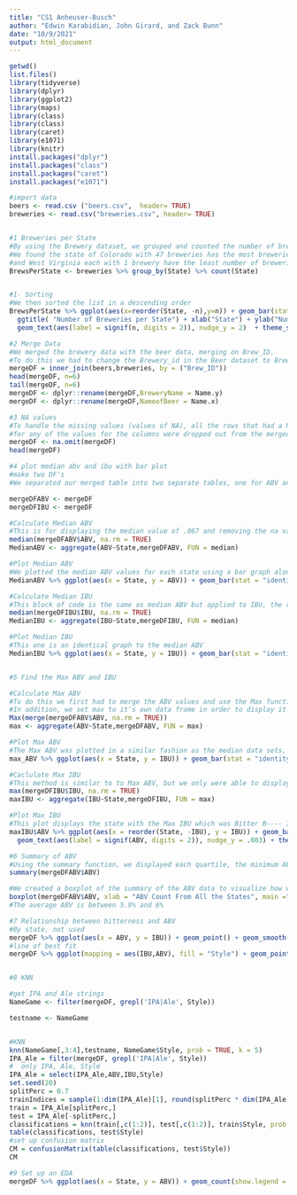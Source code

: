 ---
title: "CS1 Anheuser-Busch"
author: "Edwin Karabidian, John Girard, and Zack Bunn"
date: "10/9/2021"
output: html_document
---

```{r}
getwd()
list.files()
library(tidyverse)
library(dplyr)
library(ggplot2)
library(maps)
library(class)
library(class)
library(caret)
library(e1071)
library(knitr)
install.packages("dplyr")
install.packages("class")
install.packages("caret")
install.packages("e1071")

#import data
beers <- read.csv ("beers.csv",  header= TRUE)
breweries <- read.csv("breweries.csv", header= TRUE)


#1 Breweries per State
#By using the Brewery dataset, we grouped and counted the number of breweries in each state. 
#We found the state of Colorado with 47 breweries has the most breweries in the country.  DC, ND, South Dakota, 
#and West Virginia each with 1 brewery have the least number of breweries in the country.
BrewsPerState <- breweries %>% group_by(State) %>% count(State)


#1- Sorting
#We then sorted the list in a descending order
BrewsPerState %>% ggplot(aes(x=reorder(State, -n),y=n)) + geom_bar(stat = "identity") +
  ggtitle( "Number of Breweries per State") + xlab("State") + ylab("Number of Breweries") +
  geom_text(aes(label = signif(n, digits = 2)), nudge_y = 2)  + theme_solarized()

#2 Merge Data
#We merged the brewery data with the beer data, merging on Brew_ID.  
#To do this we had to change the Brewery_id in the Beer dataset to Brew_ID.
mergeDF = inner_join(beers,breweries, by = ("Brew_ID"))
head(mergeDF, n=6)
tail(mergeDF, n=6)
mergeDF <- dplyr::rename(mergeDF,BreweryName = Name.y)
mergeDF <- dplyr::rename(mergeDF,NameofBeer = Name.x)

#3 NA values
#To handle the missing values (values of NA), all the rows that had a NA value 
#for any of the values for the columns were dropped out from the merged dataset. 
mergeDF <- na.omit(mergeDF)
head(mergeDF)

#4 plot median abv and ibu with bar plot
#make two DF's
#We separated our merged table into two separate tables, one for ABV and one for IBU, in order to manipulate the data easier

mergeDFABV <- mergeDF
mergeDFIBU <- mergeDF

#Calculate Median ABV
#This is for displaying the median value of .067 and removing the na values. We used the aggregate method to calculate the median for each state.
median(mergeDFABV$ABV, na.rm = TRUE)
MedianABV <- aggregate(ABV~State,mergeDFABV, FUN = median)

#Plot Median ABV
#We plotted the median ABV values for each state using a bar graph along with a title and labels
MedianABV %>% ggplot(aes(x = State, y = ABV)) + geom_bar(stat = "identity") + ggtitle("Median ABV by State") + xlab("State") + ylab("Median ABV")

#Calculate Median IBU
#This block of code is the same as median ABV but applied to IBU, the result median is 61
median(mergeDFIBU$IBU, na.rm = TRUE)
MedianIBU <- aggregate(IBU~State,mergeDFIBU, FUN = median)

#Plot Median IBU
#This one is an identical graph to the median ABV
MedianIBU %>% ggplot(aes(x = State, y = IBU)) + geom_bar(stat = "identity") + ggtitle("Median IBU by State") + xlab("State") + ylab("Median IBU")


#5 Find the Max ABV and IBU

#Calculate Max ABV
#To do this we first had to merge the ABV values and use the Max function to sort the highest value. 
#In addition, we set max to it's own data frame in order to display it easier. The max ABV is .125
Max(merge(mergeDFABV$ABV, na.rm = TRUE))
max <- aggregate(ABV~State,mergeDFABV, FUN = max)

#Plot Max ABV
#The Max ABV was plotted in a similar fashion as the median data sets, though for this we added extra style with themes.
max_ABV %>% ggplot(aes(x = State, y = IBU)) + geom_bar(stat = "identity") + ggtitle("Max IBU by State") + xlab("State") + ylab("Max ABV") + geom_text(aes(label = signif(IBU, digits = 3)), nudge_y = 5) + theme_solarized()

#Caclulate Max IBU
#This method is similar to to Max ABV, but we only were able to display the Max IBU and not each state.
max(mergeDFIBU$IBU, na.rm = TRUE)
maxIBU <- aggregate(IBU~State,mergeDFIBU, FUN = max)

#Plot Max IBU
#This plot displays the state with the Max IBU which was Bitter B---- Imperial IPA in Oregon with 138 IBU
maxIBU$ABV %>% ggplot(aes(x = reorder(State, -IBU), y = IBU)) + geom_bar(stat = "identity") + ggtitle("Max IBU by State") + xlab("State") + ylab("Max IBU") + 
  geom_text(aes(label = signif(ABV, digits = 2)), nudge_y = .003) + theme_solarized()

#6 Summary of ABV 
#Using the summary function, we displayed each quartile, the minimum ABV (.027), the Maximum (0.125), Median (0.057), and Mean ( .05991)
summary(mergeDFABV$ABV)

#We created a boxplot of the summary of the ABV data to visualize how wide the range is.
boxplot(mergeDFABV$ABV, xlab = "ABV Count From All the States", main ="Boxplot of ABV Data Summary", horizontal=TRUE, col='darkred')
#The average ABV is between 5.9% and 6% 

#7 Relationship between bitterness and ABV
#By state, not used
mergeDF %>% ggplot(aes(x = ABV, y = IBU)) + geom_point() + geom_smooth(method = "loess") + facet_wrap(~State)
#line of best fit
mergeDF %>% ggplot(mapping = aes(IBU,ABV), fill = "Style") + geom_point() + geom_smooth(method = "gam") + theme_solarized()


#8 KNN

#get IPA and Ale strings
NameGame <- filter(mergeDF, grepl('IPA|Ale', Style))

testname <- NameGame


#KNN
knn(NameGame[,3:4],testname, NameGame$Style, prob = TRUE, k = 5)
IPA_Ale = filter(mergeDF, grepl('IPA|Ale', Style))
#  only IPA, Ale, Style
IPA_Ale = select(IPA_Ale,ABV,IBU,Style)
set.seed(20)
splitPerc = 0.7
trainIndices = sample(1:dim(IPA_Ale)[1], round(splitPerc * dim(IPA_Ale)[1]))
train = IPA_Ale[splitPerc,]
test = IPA_Ale[-splitPerc,]
classifications = knn(train[,c(1:2)], test[,c(1:2)], train$Style, prob = TRUE, k = 10)
table(classifications, test$Style)
#set up confusion matrix
CM = confusionMatrix(table(classifications, test$Style))
CM

#9 Set up an EDA
mergeDF %>% ggplot(aes(x = State, y = ABV)) + geom_count(show.legend = FALSE) + theme_solarized()
```
